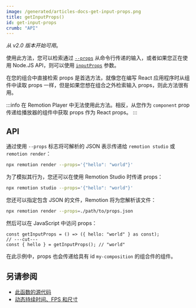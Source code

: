 ```yaml
---
image: /generated/articles-docs-get-input-props.png
title: getInputProps()
id: get-input-props
crumb: "API"
---
```


_从 v2.0 版本开始可用_。

使用此方法，您可以检索通过 [`--props`](/docs/cli) 从命令行传递的输入，或者如果您正在使用 Node.JS API，则可以使用 [`inputProps`](/docs/ssr) 参数。

在您的组合中直接检索 props 是首选方法，就像您在编写 React 应用程序时从组件中读取 props 一样，但是如果您想在组合之外检索输入 props，则此方法很有用。

:::info
在 Remotion Player 中无法使用此方法。相反，从您作为 `component` prop 传递给播放器的组件中获取 props 作为 React props。
:::

## API 

通过使用 `--props` 标志将可解析的 JSON 表示传递给 `remotion studio` 或 `remotion render`：

```bash
npx remotion render --props='{"hello": "world"}'
```

为了模拟其行为，您还可以在使用 Remotion Studio 时传递 props：

```bash
npx remotion studio --props='{"hello": "world"}'
```

您还可以指定包含 JSON 的文件，Remotion 将为您解析该文件：

```bash
npx remotion render --props=./path/to/props.json
```

然后可以在 JavaScript 中访问 props：

```tsx twoslash
const getInputProps = () => ({ hello: "world" } as const);
// ---cut---
const { hello } = getInputProps(); // "world"
```

在此示例中，props 也会传递给具有 id `my-composition` 的组合件的组件。

## 另请参阅

- [此函数的源代码](https://github.com/remotion-dev/remotion/blob/main/packages/core/src/config/input-props.ts)
- [动态持续时间、FPS 和尺寸](/docs/dynamic-metadata)
